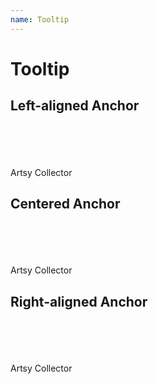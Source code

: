 ```yaml
---
name: Tooltip
---
```



# Tooltip

## Left-aligned Anchor

<Playground>
  <br />
  <br />
  <br />
  <br />
  <Box textAlign="left">
    <Tooltip content="We have verified that this collector has an Artsy account. Collector’s name will be revealed when the order is confirmed.">
      <Sans>Artsy Collector</Sans>
    </Tooltip>
  </Box>
</Playground>

## Centered Anchor

<Playground>
  <br />
  <br />
  <br />
  <br />
  <Box textAlign="center">
    <Tooltip content="We have verified that this collector has an Artsy account. Collector’s name will be revealed when the order is confirmed.">
      <Sans>Artsy Collector</Sans>
    </Tooltip>
  </Box>
</Playground>

## Right-aligned Anchor

<Playground>
  <br />
  <br />
  <br />
  <br />
  <Box textAlign="right">
    <Tooltip content="We have verified that this collector has an Artsy account. Collector’s name will be revealed when the order is confirmed.">
      <Sans>Artsy Collector</Sans>
    </Tooltip>
  </Box>
</Playground>
